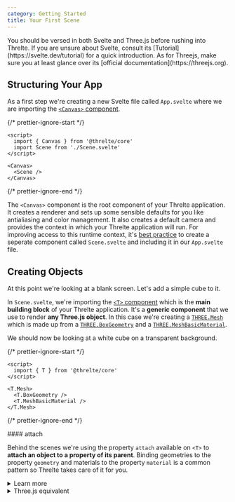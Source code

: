 ```yaml
---
category: Getting Started
title: Your First Scene
---
```


<Tip type="info">
  You should be versed in both Svelte and Three.js before rushing into Threlte. If you are unsure
  about Svelte, consult its [Tutorial](https://svelte.dev/tutorial) for a quick introduction. As for
  Threejs, make sure you at least glance over its [official documentation](https://threejs.org).
</Tip>

## Structuring Your App

As a first step we're creating a new Svelte file called `App.svelte` where we are importing the [`<Canvas>` component](/docs/reference/core/canvas).

{/* prettier-ignore-start */}
```svelte title="App.svelte"
<script>
  import { Canvas } from '@threlte/core'
  import Scene from './Scene.svelte'
</script>

<Canvas>
  <Scene />
</Canvas>
```
{/* prettier-ignore-end */}

The `<Canvas>` component is the root component of your Threlte application. It creates a
renderer and sets up some sensible defaults for you like antialiasing and color management.
It also creates a default camera and provides the context in which your Threlte application
will run. For improving access to this runtime context, it's <a href="/docs/learn/basics/app-structure">best practice</a>
to create a seperate component called `Scene.svelte` and including it in our `App.svelte` file.

## Creating Objects

At this point we're looking at a blank screen. Let's add a simple cube to it.

In `Scene.svelte`, we're importing the [`<T>` component](/docs/reference/core/t) which is
the **main building block** of your Threlte application. It's a **generic
component** that we use to render **any Three.js object**. In this case we're creating a
[`THREE.Mesh`](https://threejs.org/docs/index.html#api/en/objects/Mesh) which is made up from
a [`THREE.BoxGeometry`](https://threejs.org/docs/index.html#api/en/geometries/BoxGeometry) and
a [`THREE.MeshBasicMaterial`](https://threejs.org/docs/index.html#api/en/materials/MeshBasicMaterial).

We should now be looking at a white cube on a transparent background.

{/* prettier-ignore-start */}
```svelte title="Scene.svelte" {1-8}+
<script>
  import { T } from '@threlte/core'
</script>

<T.Mesh>
  <T.BoxGeometry />
  <T.MeshBasicMaterial />
</T.Mesh>
```
{/* prettier-ignore-end */}

<Example
  path="first-scene/step-1"
  hideCode
/>

<Tip type="info">
  #### attach

Behind the scenes we're using the property `attach` available on `<T>` to **attach an object to a property of
its parent**. Binding geometries to the property `geometry` and materials to the property `material` is a common
pattern so Threlte takes care of it for you.

  <details>
	<summary>
      Learn more
    </summary>

    We're using the property `attach` available on `<T>` to
    **attach an object to a property of its parent**. In our case we're **attaching** the underlying Three.js
    object of `<T.BoxGeometry>` to the property `geometry` of the `<T.Mesh>` component. We're also attaching
    the underlying Three.js object of `<T.MeshBasicMaterial>` to the property `material` of the `<T.Mesh>` component.

    {/* prettier-ignore-start */}
    ```svelte title="Scene.svelte"
    <script>
      import { T } from '@threlte/core'
    </script>

    <T.Mesh>
      <T.BoxGeometry attach="geometry" />
      <T.MeshBasicMaterial attach="material" />
    </T.Mesh>
    ```
    {/* prettier-ignore-end */}

    Binding geometries to the property `geometry` and materials to the property `material` is a common
    pattern so Threlte will take care of it. It checks for the properties `isMaterial` and `isGeometry` on
    the underlying Three.js object and attaches it to the correct property.

  </details>
</Tip>

<details>
	<summary>
		Three.js equivalent
	</summary>
  ```ts
  // creating the objects
  const geometry = new THREE.BoxGeometry()
  const material = new THREE.MeshBasicMaterial()
  const mesh = new THREE.Mesh()

// "attaching" the objects
mesh.geometry = geometry
mesh.material = material

````
</details>

## Modifying Objects


That cube is still a bit boring. Let's add some color to it, and make it a bit bigger! We also want to move it up a little to highlight it. We can do this by passing props to the
`<T>` component.

{/* prettier-ignore-start */}
```svelte title="Scene.svelte" {5-7}m
<script>
import { T } from '@threlte/core'
</script>

<T.Mesh position.y={1}>
<T.BoxGeometry args={[1, 2, 1]} />
<T.MeshBasicMaterial color="hotpink" />
</T.Mesh>
````

{/* prettier-ignore-end */}

<Example
  path="first-scene/step-2"
  hideCode
/>

Threlte automatically generates props for `<T>` based on the underlying Three.js object. This means you can easily guess most `<T>` props
based on the <a href="https://threejs.org/docs/index.html#manual/en/introduction/Creating-a-scene">Three.js docs</a> for the class you are using.

<details>
  <summary>
    Three.js equivalent
  </summary>

```ts
const mesh = new THREE.Mesh()
const geometry = new THREE.BoxGeometry(1, 2, 1)
const material = new THREE.MeshBasicMaterial()
mesh.position.y = 1
material.color.set('hotpink')
```

</details>

The special **args** prop we use in `<T.BoxGeometry>` corresponds to the
object's constructor arguments. Props interpreted from the underlying Three.js
object are called **auto props**, like `color` in our `<T.MeshBasicMaterial>`.
Leveraging Threlte's **Pierced Props** you can directly assigned to attributes
of props like `position.y` in our `<T.Mesh>`.

<details>
	<summary>
		Learn more
	</summary>
	#### `args`

    In Three.js objects are classes that are instantiated. These classes can
    receive one-time constructor arguments (`new THREE.SphereGeometry(1, 32)`). In
    Threlte, constructor arguments are always passed as an array via the prop
    `args`. If `args` change later on, the object must naturally get reconstructed
    from scratch!

    #### Auto Props

    For all other props, Threlte tries to automatically interpret props passed to `<T>` component.

    **Step 1.** *Find Properties* - First, Threlte will try to find the **property
    on the underlying Three.js object** based on the **name of the prop**. In our
    example, [`color` is a property of
    `THREE.MeshBasicMaterial`](https://threejs.org/docs/index.html#api/en/materials/MeshBasicMaterial.color).

    **Step 2.** *Try `set` Methods* - Next, Threlte will look for a `set` method
    on that property and use it to set the new value. In our example it will call
    `material.color.set('hotpink')` to set the color of our material.

    **Step 3.** *Try setting the property directly* - If there's no `set` method,
    it will try to set the property directly. In our example, this equated to
    `mesh.position.y = 1`.

    **Step 4.** *Check for array values* - When setting a property that accepts
    more than one value (such as a `THREE.Vector3`: `vec3.set(1, 2, 3)`), we can
    pass an array as a prop.

    **Step 5.** *Keep the prop type constant for the lifetime of the component* -
    If the prop value changes, Threlte will try to set the property again. If the
    type of the prop value changes, Threlte won't be able to reliably do that. For
    instance the type of the value of a variable that is used as a prop should not
    change from a single number to an array of numbers.

    #### Pierced Props

    Because the property `position` of our `THREE.Mesh` is a `THREE.Vector3`, it
    also has `x`, `y` and `z` properties which we can set directly via
    dot-notation, we call this **Pierced Props**.

</details>

<Tip
  type="tip"
  title="Primitive Values"
>
  From a performance perspective, it's often better to use pierced props because
  [primitive](https://developer.mozilla.org/en-US/docs/Glossary/Primitive) prop values can safely be
  compared for equality. This means that if the value of a prop doesn't change, Threlte will skip
  any updates to the underlying Three.js object.
</Tip>

<Tip
  type="warning"
  title="Constant prop types"
>
  The type of an inferred prop (or "auto prop") must be constant. This means that the type of a prop
  must not change for the lifetime of the component. For instance you can't use a variable as a prop
  that is an array of numbers and then later on change the value of that variable to a single
  number. This is considered a type change and therefore not allowed.
</Tip>

## Pointing the Camera

We're still staring at the side of a cube, let's add a camera and offset it from the center:

{/* prettier-ignore-start */}
```svelte title="Scene.svelte" {5-11}+
<script>
  import { T } from '@threlte/core'
</script>

<T.PerspectiveCamera
  makeDefault
  position={[10, 10, 10]}
  oncreate={(ref) => {
    ref.lookAt(0, 1, 0)
  }}
/>

<T.Mesh position.y={1}>
  <T.BoxGeometry args={[1, 2, 1]} />
  <T.MeshBasicMaterial color="hotpink" />
</T.Mesh>
```
{/* prettier-ignore-end */}

<Example
  path="first-scene/step-3"
  hideCode
/>

We're again using the `<T>` component to create a [`THREE.PerspectiveCamera`](https://threejs.org/docs/index.html#api/en/cameras/PerspectiveCamera).
We're also passing a `makeDefault` prop which will make this camera the default camera of our application.
The renderer now uses this camera to render our scene.

<Tip type="info">
  #### Events

Threlte supports listening to certain <a href="/docs/reference/core/t#events">events on `<T/>` components</a>. Here, we use the `create`
event to get a reference to the underlying Three.js object as soon as it's created and use the method `lookAt` to look at the cube.

</Tip>

## Enabling Interactivity

Let's say we want to scale our cube as soon as we hover over it. We first have to import the
[plugin](/docs/learn/advanced/plugins) [`interactivity`](/docs/reference/extras/interactivity) from
[`@threlte/extras`](/docs/reference/extras/getting-started) and invoke it in our Scene.svelte file;
We can now add interaction event listeners to our `<T>` components. We will add `pointerenter` and
`pointerleave` event listeners to our cube. In the event handlers we'll update the value of a Svelte spring store
and apply the stores value to the property `scale` of the component `<T.Mesh>`.

{/* prettier-ignore-start */}
```svelte title="Scene.svelte" {3-4,6-7,20-22}+
<script>
  import { T } from '@threlte/core'
  import { interactivity } from '@threlte/extras'
  import { spring } from 'svelte/motion'

  interactivity()
  const scale = spring(1)
</script>

<T.PerspectiveCamera
  makeDefault
  position={[10, 10, 10]}
  oncreate={(ref) => {
    ref.lookAt(0, 1, 0)
  }}
/>

<T.Mesh
  position.y={1}
  scale={$scale}
  onpointerenter={() => scale.set(1.5)}
  onpointerleave={() => scale.set(1)}
>
  <T.BoxGeometry args={[1, 2, 1]} />
  <T.MeshBasicMaterial color="hotpink" />
</T.Mesh>
```
{/* prettier-ignore-end */}

<Example
  path="first-scene/step-4"
  hideCode
/>

<Tip type="info" title="Automatic Vector & Scalar Detection">
  You might have noticed that we're only passing a single number to the prop `scale` on `<T.Mesh>`. Threlte automatically
  figures out whether you are passing an array or a number and uses the appropriate underlying Three.js method.

  <details>
    <summary>
      Learn more
    </summary>
    The component `<T>` will first look for a property `setScalar` on	the underlying Three.js object and use that method if
    only a single number is passed. This is equivalent to calling `scale.setScalar($scale)`.
  </details>
</Tip>

<Tip
  type="tip"
  title="Realtime Variables"
>
  When working with realtime apps where variables e.g. position and rotation change constantly, an
  easy way observe the values is with [live
  expressions](https://developer.chrome.com/docs/devtools/console/live-expressions/).
</Tip>

## Adding Animation

Let's add some motion to our cube. We will use Threlte's [`useTask`](/docs/reference/core/use-task) hook to tap
into Threlte's **unified frame loop** and run a function on every frame. We again use a Pierced Prop to let the
cube rotate around its y-axis.

{/* prettier-ignore-start */}
```svelte title="Scene.svelte" {2}m {9-12,24}+
<script>
  import { T, useTask } from '@threlte/core'
  import { interactivity } from '@threlte/extras'
  import { spring } from 'svelte/motion'

  interactivity()
  const scale = spring(1)

  let rotation = 0
  useTask((delta) => {
    rotation += delta
  })
</script>

<T.PerspectiveCamera
  makeDefault
  position={[10, 10, 10]}
  oncreate={(ref) => {
    ref.lookAt(0, 1, 0)
  }}
/>

<T.Mesh
  rotation.y={rotation}
  position.y={1}
  scale={$scale}
  onpointerenter={() => scale.set(1.5)}
  onpointerleave={() => scale.set(1)}
>
  <T.BoxGeometry args={[1, 2, 1]} />
  <T.MeshBasicMaterial color="hotpink" />
</T.Mesh>
```
{/* prettier-ignore-end */}

<Example
  path="first-scene/step-5"
  hideCode
/>

`useTask` registers a callback that will be invoked on every frame. The callback receives the time delta since the last frame as an argument. We use
the delta to update the rotation
[independent of the frame rate](https://developer.mozilla.org/en-US/docs/Web/API/window/requestAnimationFrame)
– the cube will rotate at the same speed regardless of the frame rate.

## Adjusting the Lighting

We're almost done. Let's add some shading to our cube and a light source. We'll use a
`THREE.MeshStandardMaterial` on our cube and a `THREE.DirectionalLight` to illuminate our scene.

{/* prettier-ignore-start */}
```svelte title="Scene.svelte" {32}m {22}+
<script>
  import { T, useTask } from '@threlte/core'
  import { interactivity } from '@threlte/extras'
  import { spring } from 'svelte/motion'

  interactivity()
  const scale = spring(1)
  let rotation = 0
  useTask((delta) => {
    rotation += delta
  })
</script>

<T.PerspectiveCamera
  makeDefault
  position={[10, 10, 10]}
  oncreate={(ref) => {
    ref.lookAt(0, 1, 0)
  }}
/>

<T.DirectionalLight position={[0, 10, 10]} />

<T.Mesh
  rotation.y={rotation}
  position.y={1}
  scale={$scale}
  onpointerenter={() => scale.set(1.5)}
  onpointerleave={() => scale.set(1)}
>
  <T.BoxGeometry args={[1, 2, 1]} />
  <T.MeshStandardMaterial color="hotpink" />
</T.Mesh>
```
{/* prettier-ignore-end */}

<Example
  path="first-scene/step-6"
  hideCode
/>

## Casting Shadows

We would like our cube to cast a shadow. To do so, we need a floor for it to cast a shadow _on_,
so we add a new `<T.Mesh>` but this time with `<T.CircleGeometry>`. To enable shadows, we need to
set `castShadow` on both the light and our cube, and set `receiveShadow` on our new floor:

{/* prettier-ignore-start */}

```svelte title="Scene.svelte" {22}m {24,33,39-45}+
<script>
  import { T, useTask } from '@threlte/core'
  import { interactivity } from '@threlte/extras'
  import { spring } from 'svelte/motion'

  interactivity()
  const scale = spring(1)
  let rotation = 0
  useTask((delta) => {
    rotation += delta
  })
</script>

<T.PerspectiveCamera
  makeDefault
  position={[10, 10, 10]}
  oncreate={(ref) => {
    ref.lookAt(0, 1, 0)
  }}
/>

<T.DirectionalLight
  position={[0, 10, 10]}
  castShadow
/>

<T.Mesh
  rotation.y={rotation}
  position.y={1}
  scale={$scale}
  onpointerenter={() => scale.set(1.5)}
  onpointerleave={() => scale.set(1)}
  castShadow
>
  <T.BoxGeometry args={[1, 2, 1]} />
  <T.MeshStandardMaterial color="hotpink" />
</T.Mesh>

<T.Mesh
  rotation.x={-Math.PI / 2}
  receiveShadow
>
  <T.CircleGeometry args={[4, 40]} />
  <T.MeshStandardMaterial color="white" />
</T.Mesh>
```

<Example
  path="first-scene/step-7"
  hideCode
/>

## Conclusion

Congratulations, you've just created your first Three.js scene with Threlte! It includes important
Three.js and Threlte concepts and should give you a good starting point for your first Threlte project.
